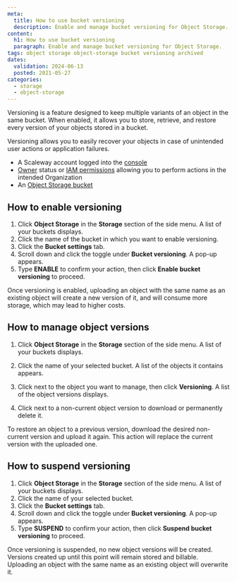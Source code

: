 ```yaml
---
meta:
  title: How to use bucket versioning
  description: Enable and manage bucket versioning for Object Storage.
content:
  h1: How to use bucket versioning
  paragraph: Enable and manage bucket versioning for Object Storage.
tags: object storage object-storage bucket versioning archived
dates:
  validation: 2024-06-13
  posted: 2021-05-27
categories:
  - storage
  - object-storage
---
```


Versioning is a feature designed to keep multiple variants of an object in the same bucket. When enabled, it allows you to store, retrieve, and restore every version of your objects stored in a bucket.

Versioning allows you to easily recover your objects in case of unintended user actions or application failures.

<Macro id="requirements" />

- A Scaleway account logged into the [console](https://console.scaleway.com/)
- [Owner](/identity-and-access-management/iam/concepts/#owner) status or [IAM permissions](/identity-and-access-management/iam/concepts/#permission) allowing you to perform actions in the intended Organization
- An [Object Storage bucket](/storage/object/how-to/create-a-bucket/)

## How to enable versioning

1. Click **Object Storage** in the **Storage** section of the side menu. A list of your buckets displays.
2. Click the name of the bucket in which you want to enable versioning.
3. Click the **Bucket settings** tab.
4. Scroll down and click the toggle <Icon name="toggle" /> under **Bucket versioning**. A pop-up appears.
5. Type **ENABLE** to confirm your action, then click **Enable bucket versioning** to proceed.

<Message type="note">
Once versioning is enabled, uploading an object with the same name as an existing object will create a new version of it, and will consume more storage, which may lead to higher costs.
</Message>

## How to manage object versions

1. Click **Object Storage** in the **Storage** section of the side menu. A list of your buckets displays.
2. Click the name of your selected bucket. A list of the objects it contains appears.
3. Click <Icon name="more" /> next to the object you want to manage, then click **Versioning**. A list of the object versions displays.

4. Click <Icon name="more" /> next to a non-current object version to download or permanently delete it.

<Message type="note">
To restore an object to a previous version, download the desired non-current version and upload it again. This action will replace the current version with the uploaded one. 
</Message>

## How to suspend versioning

1. Click **Object Storage** in the **Storage** section of the side menu. A list of your buckets displays.
2. Click the name of your selected bucket.
3. Click the **Bucket settings** tab.
4. Scroll down and click the toggle <Icon name="toggle" /> under **Bucket versioning**. A pop-up appears.
5. Type **SUSPEND** to confirm your action, then click **Suspend bucket versioning** to proceed.

<Message type="important">
Once versioning is suspended, no new object versions will be created. Versions created up until this point will remain stored and billable. Uploading an object with the same name as an existing object will overwrite it.
</Message>


